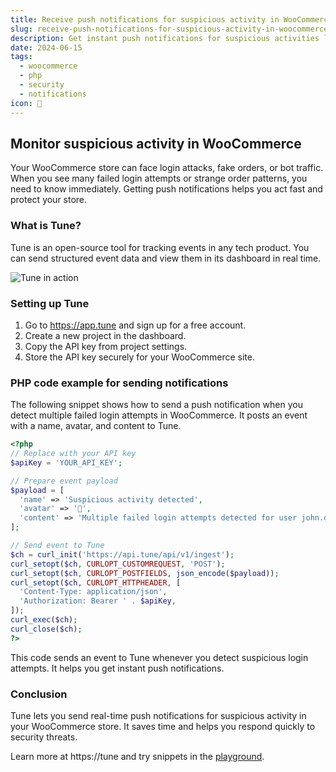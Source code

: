 ```yaml
---
title: Receive push notifications for suspicious activity in WooCommerce
slug: receive-push-notifications-for-suspicious-activity-in-woocommerce
description: Get instant push notifications for suspicious activities like failed logins and bots in your WooCommerce store using Tune.
date: 2024-06-15
tags:
  - woocommerce
  - php
  - security
  - notifications
icon: 🚨
---
```


## Monitor suspicious activity in WooCommerce

Your WooCommerce store can face login attacks, fake orders, or bot traffic. When you see many failed login attempts or strange order patterns, you need to know immediately. Getting push notifications helps you act fast and protect your store.

### What is Tune?

Tune is an open-source tool for tracking events in any tech product. You can send structured event data and view them in its dashboard in real time.

![Tune in action](https://tune/images/misc/ops-usage2.jpg)

### Setting up Tune

1. Go to https://app.tune and sign up for a free account.
2. Create a new project in the dashboard.
3. Copy the API key from project settings.
4. Store the API key securely for your WooCommerce site.

### PHP code example for sending notifications

The following snippet shows how to send a push notification when you detect multiple failed login attempts in WooCommerce. It posts an event with a name, avatar, and content to Tune.

```php
<?php
// Replace with your API key
$apiKey = 'YOUR_API_KEY';

// Prepare event payload
$payload = [
  'name' => 'Suspicious activity detected',
  'avatar' => '🚨',
  'content' => 'Multiple failed login attempts detected for user john.doe@example.com'
];

// Send event to Tune
$ch = curl_init('https://api.tune/api/v1/ingest');
curl_setopt($ch, CURLOPT_CUSTOMREQUEST, 'POST');
curl_setopt($ch, CURLOPT_POSTFIELDS, json_encode($payload));
curl_setopt($ch, CURLOPT_HTTPHEADER, [
  'Content-Type: application/json',
  'Authorization: Bearer ' . $apiKey,
]);
curl_exec($ch);
curl_close($ch);
?>
```

This code sends an event to Tune whenever you detect suspicious login attempts. It helps you get instant push notifications.

### Conclusion

Tune lets you send real-time push notifications for suspicious activity in your WooCommerce store. It saves time and helps you respond quickly to security threats.

Learn more at https://tune and try snippets in the [playground](https://tune/playground).